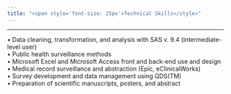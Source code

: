 ```yaml
---
title: "<span style='font-size: 25px'>Technical Skills</style>"
---
```


***

• Data cleaning, transformation, and analysis with SAS v. 9.4 (intermediate-level user)  
• Public health surveillance methods  
• Microsoft Excel and Microsoft Access front and back-end use and design  
• Medical record surveillance and abstraction (Epic, eClinicalWorks)  
• Survey development and data management using QDS(TM)  
• Preparation of scientific manuscripts, posters, and abstract